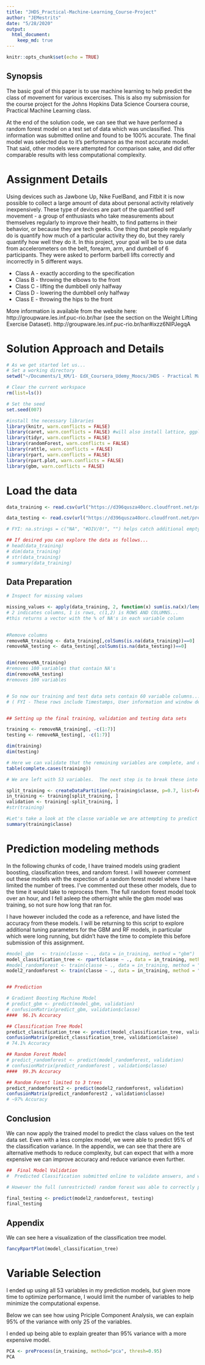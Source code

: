 ```yaml
---
title: "JHDS_Practical-Machine-Learning_Course-Project"
author: "JEMestrits"
date: "5/28/2020"
output: 
  html_document:
    keep_md: true
---
```


```r
knitr::opts_chunk$set(echo = TRUE)
```


## Synopsis 

The basic goal of this paper is to use machine learning to help predict the class of movement for various excercises. This is also my submission for the course project for the Johns Hopkins Data Science Coursera course, Practical Machine Learning class.

At the end of the solution code, we can see that we have performed a random forest model on a test set of data which was unclassified.  This information was submitted online and found to be 100% accurate.  The final model was selected due to it's performance as the most accurate model.  That said, other models were attempted for comparison sake, and did offer comparable results with less computational complexity.

# Assignment Details 

Using devices such as Jawbone Up, Nike FuelBand, and Fitbit it is now possible to collect a large amount of data about personal activity relatively inexpensively. These type of devices are part of the quantified self movement - a group of enthusiasts who take measurements about themselves regularly to improve their health, to find patterns in their behavior, or because they are tech geeks. One thing that people regularly do is quantify how much of a particular activity they do, but they rarely quantify how well they do it. In this project, your goal will be to use data from accelerometers on the belt, forearm, arm, and dumbell of 6 participants. They were asked to perform barbell lifts correctly and incorrectly in 5 different ways. 

* Class A - exactly according to the specification  
* Class B - throwing the elbows to the front 
* Class C - lifting the dumbbell only halfway 
* Class D - lowering the dumbbell only halfway
* Class E - throwing the hips to the front 

More information is available from the website here: http://groupware.les.inf.puc-rio.br/har (see the section on the Weight Lifting Exercise Dataset).
http://groupware.les.inf.puc-rio.br/har#ixzz6NlPJegqA

# Solution Approach and Details

```r

# As we get started let us...  
# Set a working directory
setwd("~/Documents/1_KM/1- EdX_Coursera_Udemy_Moocs/JHDS - Practical Machine Learning/Final_Project-PML-JHDS")

# Clear the current workspace
rm(list=ls())                

# Set the seed
set.seed(007)

#install the necessary libraries
library(knitr, warn.conflicts = FALSE)
library(caret, warn.conflicts = FALSE) #will also install lattice, ggplot2
library(tidyr, warn.conflicts = FALSE)
library(randomForest, warn.conflicts = FALSE)
library(rattle, warn.conflicts = FALSE)
library(rpart, warn.conflicts = FALSE)
library(rpart.plot, warn.conflicts = FALSE)
library(gbm, warn.conflicts = FALSE)


```

# Load the data

```r

data_training <- read.csv(url("https://d396qusza40orc.cloudfront.net/predmachlearn/pml-training.csv"), header=TRUE, na.strings = c("NA", "#DIV/0!", ""))

data_testing <- read.csv(url("https://d396qusza40orc.cloudfront.net/predmachlearn/pml-testing.csv"), header=TRUE, na.strings = c("NA", "#DIV/0!", ""))

# FYI: na.strings = c("NA", "#DIV/0!", "") helps catch additional empty values other than explicit "NA's"

## If desired you can explore the data as follows...
# head(data_training)
# dim(data_training)
# str(data_training)
# summary(data_training)

```


## Data Preparation
```r

# Inspect for missing values

missing_values <- apply(data_training, 2, function(x) sum(is.na(x)/length(x))) 
# 2 indicates columns, 1 is rows, c(1,2) is ROWS AND COLUMNS...
#this returns a vector with the % of NA's in each variable column
 

#Remove columns
removeNA_training <- data_training[,colSums(is.na(data_training))==0]
removeNA_testing <- data_testing[,colSums(is.na(data_testing))==0]


dim(removeNA_training)
#removes 100 variables that contain NA's
dim(removeNA_testing)
#removes 100 variables


# So now our training and test data sets contain 60 variable columns...However, we can also remove the first 7 variables that don't contain useful information.
# ( FYI - These rows include Timestamps, User information and window details)


## Setting up the final training, validation and testing data sets

training <- removeNA_training[, -c(1:7)]
testing <- removeNA_testing[, -c(1:7)]

dim(training)
dim(testing)

# Here we can validate that the remaining variables are complete, and do not have missing values
table(complete.cases(training))

# We are left with 53 variables.  The next step is to break these into training and testing data sets.

split_training <- createDataPartition(y=training$classe, p=0.7, list=FALSE)
in_training <- training[split_training, ] 
validation <- training[-split_training, ]
#str(training)

#Let's take a look at the classe variable we are attempting to predict
summary(training$classe)


```



# Prediction modeling methods

In the following chunks of code, I have trained models using gradient boosting, classification trees, and random forest.  I will however comment out these models with the expection of a random forest model where I have limited the number of trees. I've commented out these other models, due to the time it would take to reprocess them.  The full random forest model took over an hour, and I fell asleep the othernight while the gbm model was training, so not sure how long that ran for.   

I have however included the code as a reference, and have listed the accuracy from these models.  I will be returning to this script to explore additional tuning parameters for the GBM and RF models, in particular which were long running, but didn't have the time to complete this before submission of this assignment.

```r
#model_gbm   <- train(classe ~ ., data = in_training, method = "gbm")
model_classification_tree <- rpart(classe ~ ., data = in_training, method = "class")
#model_randomforest <- train(classe ~ ., data = in_training, method = "rf")
model2_randomforest <- train(classe ~ ., data = in_training, method = "rf", ntree = 3)


## Prediction

# Gradient Boosting Machine Model
# predict_gbm <- predict(model_gbm, validation)
# confusionMatrix(predict_gbm, validation$classe)
####  96.1% Accuracy

## Classification Tree Model
predict_classification_tree <- predict(model_classification_tree, validation, type = "class")
confusionMatrix(predict_classification_tree, validation$classe)
# 74.1% Accuracy

## Random Forest Model
# predict_randomforest <- predict(model_randomforest, validation)
# confusionMatrix(predict_randomforest , validation$classe)
####  99.3% Accuracy

## Random Forest limited to 3 trees
predict_randomforest2 <- predict(model2_randomforest, validation)
confusionMatrix(predict_randomforest2 , validation$classe)
# ~97% Accuracy


```


## Conclusion

We can now apply the trained model to predict the class values on the test data set. Even with a less complex model, we were able to predict 95% of the classification variance. In the appendix, we can see that there are alternative methods to reduce complexity, but can expect that with a more expensive we can improve accuracy and reduce variance even further. 


```r
##  Final Model Validation 
#  Predicted Classification submitted online to validate answers, and was found to be 95% accurate (19 of 20 cases predicted successfully).

# However the full (unrestricted) random forest was able to correctly predict all 20 cases.

final_testing <- predict(model2_randomforest, testing)
final_testing 

```


## Appendix

We can see here a visualization of the classification tree model.
```r
fancyRpartPlot(model_classification_tree)
```


# Variable Selection

I ended up using all 53 variables in my prediction models, but given more time to optimize performance, I would limit the number of variables to help minimize the computational expense.

Below we can see how using Priciple Component Analysis, we can explain 95% of the variance with only 25 of the variables.

I ended up being able to explain greater than 95% variance with a more expensive model.

```r
PCA <- preProcess(in_training, method="pca", thresh=0.95)
PCA
```
